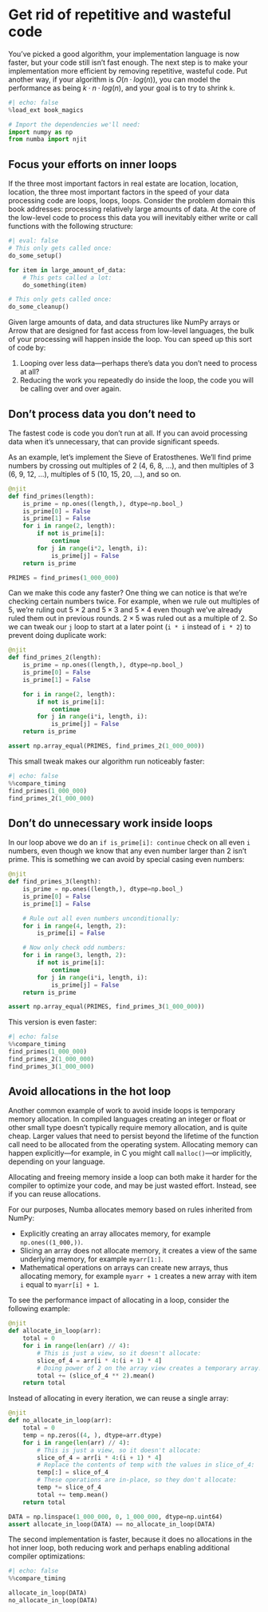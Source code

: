 # Get rid of repetitive and wasteful code

You've picked a good algorithm, your implementation language is now faster, but your code still isn't fast enough.
The next step is to make your implementation more efficient by removing repetitive, wasteful code.
Put another way, if your algorithm is $O(n·log(n))$, you can model the performance as being $k·n·log(n)$, and your goal is to try to shrink `k`.

```python
#| echo: false
%load_ext book_magics
```

```python
# Import the dependencies we'll need:
import numpy as np
from numba import njit
```

## Focus your efforts on inner loops

If the three most important factors in real estate are location, location, location, the three most important factors in the speed of your data processing code are loops, loops, loops.
Consider the problem domain this book addresses: processing relatively large amounts of data.
At the core of the low-level code to process this data you will inevitably either write or call functions with the following structure:

```python
#| eval: false
# This only gets called once:
do_some_setup()

for item in large_amount_of_data:
    # This gets called a lot:
    do_something(item)

# This only gets called once:
do_some_cleanup()
```

Given large amounts of data, and data structures like NumPy arrays or Arrow that are designed for fast access from low-level languages, the bulk of your processing will happen inside the loop.
You can speed up this sort of code by:

1. Looping over less data—perhaps there's data you don't need to process at all?
2. Reducing the work you repeatedly do inside the loop, the code you will be calling over and over again.

## Don't process data you don't need to

The fastest code is code you don't run at all.
If you can avoid processing data when it's unnecessary, that can provide significant speeds.

As an example, let's implement the Sieve of Eratosthenes.
We'll find prime numbers by crossing out multiples of 2 (4, 6, 8, ...), and then multiples of 3 (6, 9, 12, ...), multiples of 5 (10, 15, 20, ...), and so on.

```python
@njit
def find_primes(length):
    is_prime = np.ones((length,), dtype=np.bool_)
    is_prime[0] = False
    is_prime[1] = False
    for i in range(2, length):
        if not is_prime[i]:
            continue
        for j in range(i*2, length, i):
            is_prime[j] = False
    return is_prime

PRIMES = find_primes(1_000_000)
```

Can we make this code any faster?
One thing we can notice is that we're checking certain numbers twice.
For example, when we rule out multiples of 5, we're ruling out $5×2$ and $5×3$ and $5×4$ even though we've already ruled them out in previous rounds.
$2×5$ was ruled out as a multiple of 2.
So we can tweak our `j` loop to start at a later point (`i * i` instead of `i * 2`) to prevent doing duplicate work:

```python
@njit
def find_primes_2(length):
    is_prime = np.ones((length,), dtype=np.bool_)
    is_prime[0] = False
    is_prime[1] = False

    for i in range(2, length):
        if not is_prime[i]:
            continue
        for j in range(i*i, length, i):
            is_prime[j] = False
    return is_prime

assert np.array_equal(PRIMES, find_primes_2(1_000_000))
```

This small tweak makes our algorithm run noticeably faster:

```python
#| echo: false
%%compare_timing
find_primes(1_000_000)
find_primes_2(1_000_000)
```

## Don't do unnecessary work inside loops

In our loop above we do an `if is_prime[i]: continue` check on all even `i` numbers, even though we know that any even number larger than 2 isn't prime.
This is something we can avoid by special casing even numbers:

```python
@njit
def find_primes_3(length):
    is_prime = np.ones((length,), dtype=np.bool_)
    is_prime[0] = False
    is_prime[1] = False

    # Rule out all even numbers unconditionally:
    for i in range(4, length, 2):
        is_prime[i] = False

    # Now only check odd numbers:
    for i in range(3, length, 2):
        if not is_prime[i]:
            continue
        for j in range(i*i, length, i):
            is_prime[j] = False
    return is_prime

assert np.array_equal(PRIMES, find_primes_3(1_000_000))
```

This version is even faster:

```python
#| echo: false
%%compare_timing
find_primes(1_000_000)
find_primes_2(1_000_000)
find_primes_3(1_000_000)
```

## Avoid allocations in the hot loop

Another common example of work to avoid inside loops is temporary memory allocation.
In compiled languages creating an integer or float or other small type doesn't typically require memory allocation, and is quite cheap.
Larger values that need to persist beyond the lifetime of the function call need to be allocated from the operating system.
Allocating memory can happen explicitly—for example, in C you might call `malloc()`—or implicitly, depending on your language.

Allocating and freeing memory inside a loop can both make it harder for the compiler to optimize your code, and may be just wasted effort.
Instead, see if you can reuse allocations.

For our purposes, Numba allocates memory based on rules inherited from NumPy:

* Explicitly creating an array allocates memory, for example `np.ones((1_000,))`.
* Slicing an array does not allocate memory, it creates a view of the same underlying memory, for example `myarr[1:]`.
* Mathematical operations on arrays can create new arrays, thus allocating memory, for example `myarr + 1` creates a new array with item `i` equal to `myarr[i] + 1`.

To see the performance impact of allocating in a loop, consider the following example:

```python
@njit
def allocate_in_loop(arr):
    total = 0
    for i in range(len(arr) // 4):
        # This is just a view, so it doesn't allocate:
        slice_of_4 = arr[i * 4:(i + 1) * 4]
        # Doing power of 2 on the array view creates a temporary array! Oops.
        total += (slice_of_4 ** 2).mean()
    return total
```

Instead of allocating in every iteration, we can reuse a single array:

```python
@njit
def no_allocate_in_loop(arr):
    total = 0
    temp = np.zeros((4, ), dtype=arr.dtype)
    for i in range(len(arr) // 4):
        # This is just a view, so it doesn't allocate:
        slice_of_4 = arr[i * 4:(i + 1) * 4]
        # Replace the contents of temp with the values in slice_of_4:
        temp[:] = slice_of_4
        # These operations are in-place, so they don't allocate:
        temp *= slice_of_4
        total += temp.mean()
    return total

DATA = np.linspace(1_000_000, 0, 1_000_000, dtype=np.uint64)
assert allocate_in_loop(DATA) == no_allocate_in_loop(DATA)
```

The second implementation is faster, because it does no allocations in the hot inner loop, both reducing work and perhaps enabling additional compiler optimizations:

```python
#| echo: false
%%compare_timing

allocate_in_loop(DATA)
no_allocate_in_loop(DATA)
```
